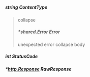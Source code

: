 
##### string **ContentType**

> collapse
> ##### *shared.Error **Error**
> unexpected error
> collapse body
> <Error/>

##### int **StatusCode**

##### *[http.Response](https://pkg.go.dev/net/http#Response) **RawResponse**
